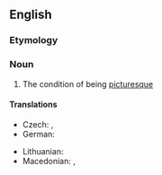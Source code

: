 ==English==

===Etymology===
{{suffix|picturesque|ness|lang=en}}

===Noun===
{{en-noun|~|es}}

# The condition of being [[picturesque]]

====Translations====
{{trans-top|picturesqueness}}
* Czech: {{t|cs|malebnost|f}}, {{t|cs|pitoresknost|f}}
* German: {{t|de|Malerhaftigkeit|f}}
{{trans-mid}}
* Lithuanian: {{t|lt|vaizdingumas|m}}
* Macedonian: {{t|mk|сликовитост|f|tr=slikóvitost}}, {{t|mk|живописност|f|tr=živópisnost}}
{{trans-bottom}}
